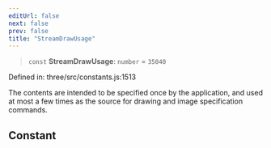 ```yaml
---
editUrl: false
next: false
prev: false
title: "StreamDrawUsage"
---
```


> `const` **StreamDrawUsage**: `number` = `35040`

Defined in: three/src/constants.js:1513

The contents are intended to be specified once by the application, and used at most
a few times as the source for drawing and image specification commands.

## Constant
